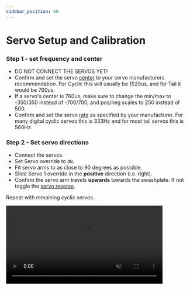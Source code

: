 ```yaml
---
sidebar_position: 60
---
```



# Servo Setup and Calibration

### Step 1 - set frequency and center

* DO NOT CONNECT THE SERVOS YET!
* Confirm and set the servo [center](../Configurator/Servos.md#center) to your servo manufacturers recommendation. For Cyclic this will usually be 1520us, and for Tail it would be 760us.
* If a servo's center is 760us, make sure to change the min/max to -350/350 instead of -700/700, and pos/neg scales to 250 instead of 500.
* Confirm and set the servo [rate](../Configurator/Servos.md#rate) as specified by your manufacturer. For many digital cyclic servos this is 333Hz and for most tail servos this is 560Hz.

### Step 2 - Set servo directions

* Connect the servos.
* Set Servo override to `ON`.
* Fit servo arms to as close to 90 degrees as possible.
* Slide Servo 1 override in the **positive** direction (i.e. right).
* Confirm the servo arm travels **upwards** towards the swashplate. If not toggle the [servo reverse](../Configurator/Servos.md#reverse).

Repeat with remaining cyclic servos.

<video src={ServoSetup} controls playsInline muted width="85%" />

### Step 3 - set arms at 90 degrees

* Set each of the override sliders to 0 degrees.
* Adjust [center](../Configurator/Servos.md#center) to level the servo arm (0° or 90° depending on servo installation orientation). One quick way is to slide the override bar and copy the output value from the blue bar into the [center](../Configurator/Servos.md#center) and press save. Make sure to reset the override to see the correct effect.

Repeat with remaining cyclic servos.

![Servo Tab](../Tutorial-Setup/img/servos-centre.png)

### Step 5 - calibrate range (Optional - recommended)

The purpose of servo calibration is so the FC is able to more accurately control its mechanical movements. Not all servos are the same. Sometimes identical servos can have several degrees of difference for the same output. Calibrating the servos can enable each servo to move by the same amount when commanded.\
Calibration is also required if using the Geometric Correction function.

* Set the override to a positive value (e.g. 30°)
* measure the current servo arm angle and increase or decrease the [Scale Pos](../Configurator/Servos.md#scale-neg-and-scale-pos) until the servo arm angle matches the override angle.

![Servo Tab](../Tutorial-Setup/img/servo-5.png)

### Step 4 - set final limits (Usually Not Required)

With the servos installed in the helicopter, adjust [Min/Max](../Configurator/Servos.md#min-and-max)  so that the arm & ball won't hit anything in the heli frame (servo override @ 80° / -80°).

Repeat with remaining cyclic/tail servos.
